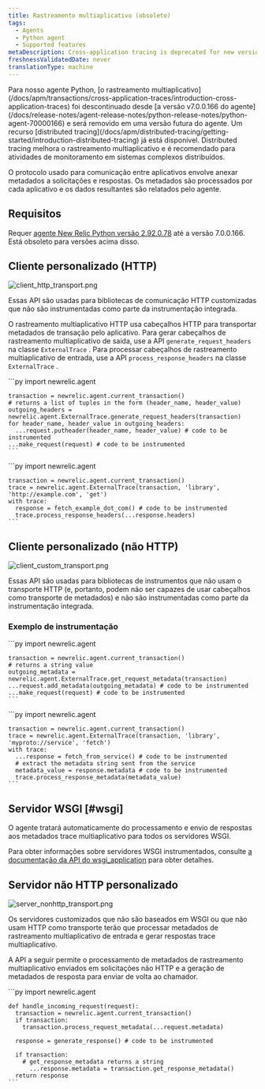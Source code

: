 ```yaml
---
title: Rastreamento multiaplicativo (obsoleto)
tags:
  - Agents
  - Python agent
  - Supported features
metaDescription: Cross-application tracing is deprecated for new versions of the New Relic Python agent.
freshnessValidatedDate: never
translationType: machine
---
```


<Callout variant="important">
  Para nosso agente Python, [o rastreamento multiaplicativo](/docs/apm/transactions/cross-application-traces/introduction-cross-application-traces) foi descontinuado desde [a versão v7.0.0.166 do agente](/docs/release-notes/agent-release-notes/python-release-notes/python-agent-70000166) e será removido em uma versão futura do agente. Um recurso [distributed tracing](/docs/apm/distributed-tracing/getting-started/introduction-distributed-tracing) já está disponível. Distributed tracing melhora o rastreamento multiaplicativo e é recomendado para atividades de monitoramento em sistemas complexos distribuídos.
</Callout>

O protocolo usado para comunicação entre aplicativos envolve anexar metadados a solicitações e respostas. Os metadados são processados por cada aplicativo e os dados resultantes são relatados pelo agente.

## Requisitos

Requer [agente New Relic Python versão 2.92.0.78](/docs/release-notes/agent-release-notes/python-release-notes/python-agent-292078) até a versão 7.0.0.166. Está obsoleto para versões acima disso.

## Cliente personalizado (HTTP)

<img title="client_http_transport.png" alt="client_http_transport.png" src="/images/apm_diagram_python-diagram-app-tracing.webp" />

Essas API são usadas para bibliotecas de comunicação HTTP customizadas que não são instrumentadas como parte da instrumentação integrada.

O rastreamento multiaplicativo HTTP usa cabeçalhos HTTP para transportar metadados de transação pelo aplicativo. Para gerar cabeçalhos de rastreamento multiaplicativo de saída, use a API `generate_request_headers` na classe `ExternalTrace` . Para processar cabeçalhos de rastreamento multiaplicativo de entrada, use a API `process_response_headers` na classe `ExternalTrace` .

<CollapserGroup>
  <Collapser id="custom-client-http-outgoing" title="Solicitações de saída">
    ```py
    import newrelic.agent

    transaction = newrelic.agent.current_transaction()
    # returns a list of tuples in the form (header_name, header_value)
    outgoing_headers = newrelic.agent.ExternalTrace.generate_request_headers(transaction)
    for header_name, header_value in outgoing_headers:
      ...request.putheader(header_name, header_value) # code to be instrumented
    ...make_request(request) # code to be instrumented
    ```
  </Collapser>

  <Collapser id="custom-client-http-incoming" title="Resposta recebida">
    ```py
    import newrelic.agent

    transaction = newrelic.agent.current_transaction()
    trace = newrelic.agent.ExternalTrace(transaction, 'library', 'http://example.com', 'get')
    with trace:
      response = fetch_example_dot_com() # code to be instrumented
      trace.process_response_headers(...response.headers)
    ```
  </Collapser>
</CollapserGroup>

## Cliente personalizado (não HTTP)

<img title="client_custom_transport.png" alt="client_custom_transport.png" src="/images/apm_diagram_client-custom-transport.webp" />

Essas API são usadas para bibliotecas de instrumentos que não usam o transporte HTTP (e, portanto, podem não ser capazes de usar cabeçalhos como transporte de metadados) e não são instrumentadas como parte da instrumentação integrada.

### Exemplo de instrumentação

<CollapserGroup>
  <Collapser id="custom-client-non-http-outgoing" title="Solicitações de saída">
    ```py
    import newrelic.agent

    transaction = newrelic.agent.current_transaction()
    # returns a string value
    outgoing_metadata = newrelic.agent.ExternalTrace.get_request_metadata(transaction)
    ...request.add_metadata(outgoing_metadata) # code to be instrumented
    ...make_request(request) # code to be instrumented
    ```
  </Collapser>

  <Collapser id="custom-client-non-http-incoming" title="Resposta recebida">
    ```py
    import newrelic.agent

    transaction = newrelic.agent.current_transaction()
    trace = newrelic.agent.ExternalTrace(transaction, 'library', 'myproto://service', 'fetch')
    with trace:
      ...response = fetch_from_service() # code to be instrumented
      # extract the metadata string sent from the service
      metadata_value = response.metadata # code to be instrumented
      trace.process_response_metadata(metadata_value)
    ```
  </Collapser>
</CollapserGroup>

## Servidor WSGI [#wsgi]

<Callout variant="tip">
  O agente tratará automaticamente do processamento e envio de respostas aos metadados trace multiaplicativo para todos os servidores WSGI.
</Callout>

Para obter informações sobre servidores WSGI instrumentados, consulte [a documentação da API do wsgi\_application](/docs/agents/python-agent/python-agent-api/wsgi_application) para obter detalhes.

## Servidor não HTTP personalizado

<img title="server_nonhttp_transport.png" alt="server_nonhttp_transport.png" src="/images/apm_diagram_python-nonhttp-transport.webp" />

Os servidores customizados que não são baseados em WSGI ou que não usam HTTP como transporte terão que processar metadados de rastreamento multiaplicativo de entrada e gerar respostas trace multiaplicativo.

A API a seguir permite o processamento de metadados de rastreamento multiaplicativo enviados em solicitações não HTTP e a geração de metadados de resposta para enviar de volta ao chamador.

<CollapserGroup>
  <Collapser id="custom-non-http-server-example" title="Exemplo de instrumentação">
    ```py
    import newrelic.agent

    def handle_incoming_request(request):
      transaction = newrelic.agent.current_transaction()
      if transaction:
        transaction.process_request_metadata(...request.metadata)

      response = generate_response() # code to be instrumented

      if transaction:
        # get_response_metadata returns a string
          ...response.metadata = transaction.get_response_metadata()
      return response
    ```
  </Collapser>
</CollapserGroup>